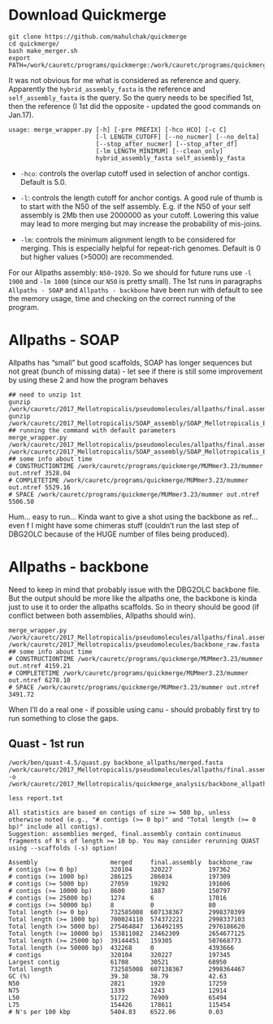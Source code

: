 # Download Quickmerge
```
git clone https://github.com/mahulchak/quickmerge
cd quickmerge/
bash make_merger.sh
export PATH=/work/cauretc/programs/quickmerge:/work/cauretc/programs/quickmerge/MUMmer3.23:$PATH
```
It was not obvious for me what is considered as reference and query. Apparently the `hybrid_assembly_fasta` is the reference and `self_assembly_fasta` is the query. So the query needs to be specified 1st, then the reference (I 1st did the opposite - updated the good commands on Jan.17). 

```
usage: merge_wrapper.py [-h] [-pre PREFIX] [-hco HCO] [-c C]
                        [-l LENGTH_CUTOFF] [--no_nucmer] [--no_delta]
                        [--stop_after_nucmer] [--stop_after_df]
                        [-lm LENGTH_MINIMUM] [--clean_only]
                        hybrid_assembly_fasta self_assembly_fasta
```
- `-hco`: controls the overlap cutoff used in selection of anchor contigs. Default is 5.0.

- `-l`: controls the length cutoff for anchor contigs. A good rule of thumb is to start with the N50 of the self assembly. E.g. if the N50 of your self assembly is 2Mb then use 2000000 as your cutoff. Lowering this value may lead to more merging but may increase the probability of mis-joins.

- `-lm`: controls the minimum alignment length to be considered for merging. This is especially helpful for repeat-rich genomes. Default is 0 but higher values (>5000) are recommended.

For our Allpaths assembly: `N50~1920`. So we should for future runs use `-l 1900` and `-lm 1000` (since our `N50` is pretty small). The 1st runs in paragraphs `Allpaths - SOAP` and `Allpaths - backbone` have been run with default to see the memory usage, time and checking on the correct running of the program.

# Allpaths - SOAP

Allpaths has "small" but good scaffolds, SOAP has longer sequences but not great (bunch of missing data) - let see if there is still some improvement by using these 2 and how the program behaves
```
## need to unzip 1st
gunzip /work/cauretc/2017_Mellotropicalis/pseudomolecules/allpaths/final.assembly.fasta.gz
gunzip /work/cauretc/2017_Mellotropicalis/SOAP_assembly/SOAP_Mellotropicalis_BJE3652_genome_33_memory.scafSeq.gz
## running the command with default parameters
merge_wrapper.py /work/cauretc/2017_Mellotropicalis/pseudomolecules/allpaths/final.assembly.fasta /work/cauretc/2017_Mellotropicalis/SOAP_assembly/SOAP_Mellotropicalis_BJE3652_genome_33_memory.scafSeq
## some info about time
# CONSTRUCTIONTIME /work/cauretc/programs/quickmerge/MUMmer3.23/mummer out.ntref 3528.04
# COMPLETETIME /work/cauretc/programs/quickmerge/MUMmer3.23/mummer out.ntref 5529.16
# SPACE /work/cauretc/programs/quickmerge/MUMmer3.23/mummer out.ntref 5506.50
```
Hum... easy to run... Kinda want to give a shot using the backbone as ref... even f I might have some chimeras stuff (couldn't run the last step of DBG2OLC because of the HUGE number of files being produced).

# Allpaths - backbone

Need to keep in mind that probably issue with the DBG2OLC backbone file. But the output should be more like the allpaths one, the backbone is kinda just to use it to order the allpaths scaffolds. So in theory should be good (if conflict between both assemblies, Allpaths should win).
```
merge_wrapper.py /work/cauretc/2017_Mellotropicalis/pseudomolecules/allpaths/final.assembly.fasta /work/cauretc/2017_Mellotropicalis/pseudomolecules/backbone_raw.fasta
## some info about time
# CONSTRUCTIONTIME /work/cauretc/programs/quickmerge/MUMmer3.23/mummer out.ntref 4159.21
# COMPLETETIME /work/cauretc/programs/quickmerge/MUMmer3.23/mummer out.ntref 6278.10
# SPACE /work/cauretc/programs/quickmerge/MUMmer3.23/mummer out.ntref 3491.72
```
When I'll do a real one - if possible using canu - should probably first try to run something to close the gaps.

## Quast - 1st run
```
/work/ben/quast-4.5/quast.py backbone_allpaths/merged.fasta /work/cauretc/2017_Mellotropicalis/pseudomolecules/allpaths/final.assembly.fasta -o /work/cauretc/2017_Mellotropicalis/quickmerge_analysis/backbone_allpaths/quast_results/

less report.txt

All statistics are based on contigs of size >= 500 bp, unless otherwise noted (e.g., "# contigs (>= 0 bp)" and "Total length (>= 0 bp)" include all contigs).
Suggestion: assemblies merged, final.assembly contain continuous fragments of N's of length >= 10 bp. You may consider rerunning QUAST using --scaffolds (-s) option!

Assembly                    merged     final.assembly  backbone_raw
# contigs (>= 0 bp)         320104     320227          197362      
# contigs (>= 1000 bp)      286125     286034          197309      
# contigs (>= 5000 bp)      27059      19292           191606      
# contigs (>= 10000 bp)     8600       1887            150797      
# contigs (>= 25000 bp)     1274       6               17016       
# contigs (>= 50000 bp)     8          0               80          
Total length (>= 0 bp)      732585008  607138367       2998370399  
Total length (>= 1000 bp)   700024110  574372221       2998337103  
Total length (>= 5000 bp)   275464847  136492195       2976186620  
Total length (>= 10000 bp)  153811082  23462309        2654677125  
Total length (>= 25000 bp)  39144451   159305          507668773   
Total length (>= 50000 bp)  432268     0               4393666     
# contigs                   320104     320227          197345      
Largest contig              61708      30521           68950       
Total length                732585008  607138367       2998364467  
GC (%)                      39.38      38.79           42.63       
N50                         2821       1920            17259       
N75                         1339       1243            12914       
L50                         51722      76909           65494       
L75                         154426     178611          115454      
# N's per 100 kbp           5404.83    6522.06         0.03 
```
